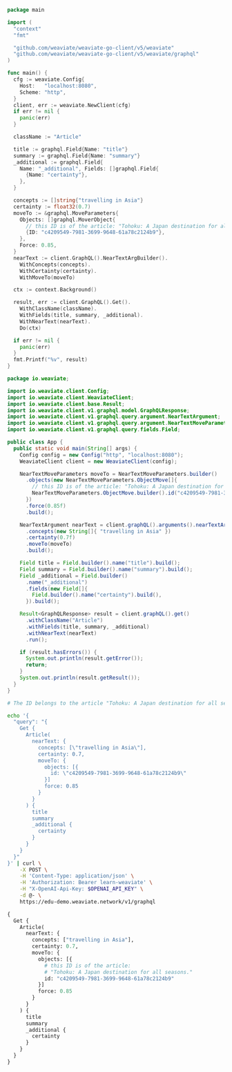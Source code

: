 

<Tabs className="code" groupId="languages">
<TabItem value="py" label="Python">
  <FilteredTextBlock
    text={PyCode}
    startMarker="START GraphQLnearText2"
    endMarker="END GraphQLnearText2"
    language="py"
  />
</TabItem>
<TabItem value="go" label="Go">

```go
package main

import (
  "context"
  "fmt"

  "github.com/weaviate/weaviate-go-client/v5/weaviate"
  "github.com/weaviate/weaviate-go-client/v5/weaviate/graphql"
)

func main() {
  cfg := weaviate.Config{
    Host:   "localhost:8080",
    Scheme: "http",
  }
  client, err := weaviate.NewClient(cfg)
  if err != nil {
    panic(err)
  }

  className := "Article"

  title := graphql.Field{Name: "title"}
  summary := graphql.Field{Name: "summary"}
  _additional := graphql.Field{
    Name: "_additional", Fields: []graphql.Field{
      {Name: "certainty"},
    },
  }

  concepts := []string{"travelling in Asia"}
  certainty := float32(0.7)
  moveTo := &graphql.MoveParameters{
    Objects: []graphql.MoverObject{
	  // this ID is of the article: "Tohoku: A Japan destination for all seasons."
      {ID: "c4209549-7981-3699-9648-61a78c2124b9"},
    },
    Force: 0.85,
  }
  nearText := client.GraphQL().NearTextArgBuilder().
    WithConcepts(concepts).
    WithCertainty(certainty).
    WithMoveTo(moveTo)

  ctx := context.Background()

  result, err := client.GraphQL().Get().
    WithClassName(className).
    WithFields(title, summary, _additional).
    WithNearText(nearText).
    Do(ctx)

  if err != nil {
    panic(err)
  }
  fmt.Printf("%v", result)
}
```

</TabItem>
<TabItem value="java" label="Java">

```java
package io.weaviate;

import io.weaviate.client.Config;
import io.weaviate.client.WeaviateClient;
import io.weaviate.client.base.Result;
import io.weaviate.client.v1.graphql.model.GraphQLResponse;
import io.weaviate.client.v1.graphql.query.argument.NearTextArgument;
import io.weaviate.client.v1.graphql.query.argument.NearTextMoveParameters;
import io.weaviate.client.v1.graphql.query.fields.Field;

public class App {
  public static void main(String[] args) {
    Config config = new Config("http", "localhost:8080");
    WeaviateClient client = new WeaviateClient(config);

    NearTextMoveParameters moveTo = NearTextMoveParameters.builder()
      .objects(new NearTextMoveParameters.ObjectMove[]{
        // this ID is of the article: "Tohoku: A Japan destination for all seasons."
        NearTextMoveParameters.ObjectMove.builder().id("c4209549-7981-3699-9648-61a78c2124b9").build()
      })
      .force(0.85f)
      .build();

    NearTextArgument nearText = client.graphQL().arguments().nearTextArgBuilder()
      .concepts(new String[]{ "travelling in Asia" })
      .certainty(0.7f)
      .moveTo(moveTo)
      .build();

    Field title = Field.builder().name("title").build();
    Field summary = Field.builder().name("summary").build();
    Field _additional = Field.builder()
      .name("_additional")
      .fields(new Field[]{
        Field.builder().name("certainty").build(),
      }).build();

    Result<GraphQLResponse> result = client.graphQL().get()
      .withClassName("Article")
      .withFields(title, summary, _additional)
      .withNearText(nearText)
      .run();

    if (result.hasErrors()) {
      System.out.println(result.getError());
      return;
    }
    System.out.println(result.getResult());
  }
}
```

</TabItem>
<TabItem value="curl" label="Curl">

```bash
# The ID belongs to the article "Tohoku: A Japan destination for all seasons."

echo '{
  "query": "{
    Get {
      Article(
        nearText: {
          concepts: [\"travelling in Asia\"],
          certainty: 0.7,
          moveTo: {
            objects: [{
              id: \"c4209549-7981-3699-9648-61a78c2124b9\"
            }]
            force: 0.85
          }
        }
      ) {
        title
        summary
        _additional {
          certainty
        }
      }
    }
  }"
}' | curl \
    -X POST \
    -H 'Content-Type: application/json' \
    -H 'Authorization: Bearer learn-weaviate' \
    -H "X-OpenAI-Api-Key: $OPENAI_API_KEY" \
    -d @- \
    https://edu-demo.weaviate.network/v1/graphql
```

</TabItem>
<TabItem value="graphql" label="GraphQL">

```graphql
{
  Get {
    Article(
      nearText: {
        concepts: ["travelling in Asia"],
        certainty: 0.7,
        moveTo: {
          objects: [{
            # this ID is of the article:
            # "Tohoku: A Japan destination for all seasons."
            id: "c4209549-7981-3699-9648-61a78c2124b9"
          }]
          force: 0.85
        }
      }
    ) {
      title
      summary
      _additional {
        certainty
      }
    }
  }
}
```

</TabItem>
</Tabs>

